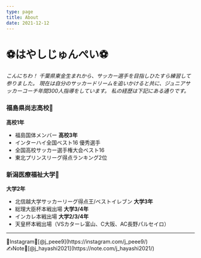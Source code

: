 ```yaml
---
type: page
title: About
date: 2021-12-12
---
```


# ⚽️はやしじゅんぺい⚽️

_こんにちわ！
千葉県東金生まれから、サッカー選手を目指しひたすら練習して参りました。
現在は自分のサッカードリームを追いかけると共に、ジュニアサッカーコーチ年間300人指導をしています。
私の経歴は下記にある通りです。_

### 福島県尚志高校🏫
**高校1年**
- 福島国体メンバー
**高校3年**
- インターハイ全国ベスト16 優秀選手
- 全国高校サッカー選手権大会ベスト16
- 東北プリンスリーグ得点ランキング2位

### 新潟医療福祉大学🏫
**大学2年**
- 北信越大学サッカーリーグ得点王/ベストイレブン
**大学3年**
- 総理大臣杯本戦出場
**大学3/4年**
- インカレ本戦出場
**大学2/3/4年**
- 天皇杯本戦出場（VSカターレ富山、C大阪、AC長野パルセイロ）

---

<div>
 👋Instagram📲[@j_peee9](https://instagram.com/j_peee9/)
  <br />
 ✍️Note📲[@j_hayashi2021](https://note.com/j_hayashi2021/)
</div>
